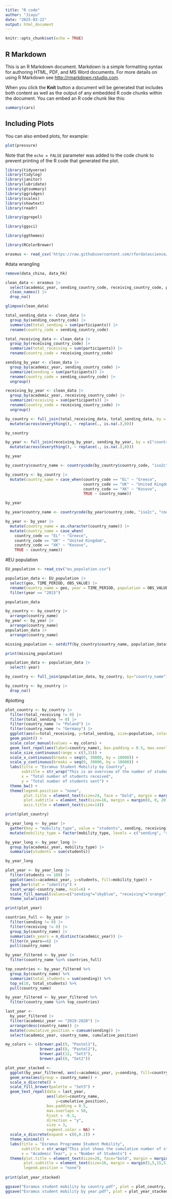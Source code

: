 ```yaml
---
title: "R code"
author: "Jiayu"
date: "2025-03-22"
output: html_document
---
```


```r
knitr::opts_chunk$set(echo = TRUE)
```

## R Markdown

This is an R Markdown document. Markdown is a simple formatting syntax for authoring HTML, PDF, and MS Word documents. For more details on using R Markdown see <http://rmarkdown.rstudio.com>.

When you click the **Knit** button a document will be generated that includes both content as well as the output of any embedded R code chunks within the document. You can embed an R code chunk like this:

```r
summary(cars)
```

## Including Plots

You can also embed plots, for example:

```r
plot(pressure)
```

Note that the `echo = FALSE` parameter was added to the code chunk to prevent printing of the R code that generated the plot.
```r
library(tidyverse)
library(tidylog)
library(janitor)
library(lubridate)
library(gtsummary)
library(ggridges)
library(scales)
library(showtext)
library(readr)
```
```r
library(ggrepel)
```
```r
library(ggsci)
```
```r
library(ggthemes)
```
```r
library(RColorBrewer)
```
```r
erasmus <- read_csv('https://raw.githubusercontent.com/rfordatascience/tidytuesday/main/data/2022/2022-03-08/erasmus.csv')
```
#data wrangling
```r
remove(data_china, data_hk)

clean_data <- erasmus |>
  select(academic_year, sending_country_code, receiving_country_code, participants) |>
  clean_names() |>
  drop_na()

glimpse(clean_data)
```
```r
total_sending_data <- clean_data |>
  group_by(sending_country_code) |>
  summarize(total_sending = sum(participants)) |>
  rename(country_code = sending_country_code)

total_receiving_data <- clean_data |>
  group_by(receiving_country_code) |>
  summarize(total_receiving = sum(participants)) |>
  rename(country_code = receiving_country_code)

```
```r
sending_by_year <- clean_data |>
  group_by(academic_year, sending_country_code) |>
  summarize(sending = sum(participants)) |>
  rename(country_code = sending_country_code) |>
  ungroup()

receiving_by_year <- clean_data |>
  group_by(academic_year, receiving_country_code) |>
  summarize(receiving = sum(participants)) |>
  rename(country_code = receiving_country_code) |>
  ungroup()
```
```r
by_country <- full_join(total_receiving_data, total_sending_data, by = "country_code") |>
  mutate(across(everything(), ~ replace(., is.na(.),0)))

by_country
```
```r
by_year <- full_join(receiving_by_year, sending_by_year, by = c("country_code", "academic_year")) |>
  mutate(across(everything(), ~ replace(., is.na(.),0)))

by_year
```
```r
by_country$country_name <- countrycode(by_country$country_code, "iso2c", "country.name")

by_country <- by_country |>
  mutate(country_name = case_when(country_code == "EL" ~ "Greece",
                                  country_code == "UK" ~ "United Kingdom",
                                  country_code == "XK" ~ "Kosovo",
                                  TRUE ~ country_name))
```
```r
by_year
```

```r
by_year$country_name <- countrycode(by_year$country_code, "iso2c", "country.name")
```
```r
by_year <- by_year |>
  mutate(country_name = as.character(country_name)) |>
  mutate(country_name = case_when(
    country_code == "EL" ~ "Greece",
    country_code == "UK" ~ "United Kingdom",
    country_code == "XK" ~ "Kosovo",
    TRUE ~ country_name))
```

#EU population
```r
EU_population <- read_csv("eu_population.csv")
```
```r
population_data <- EU_population |>
  select(geo, TIME_PERIOD, OBS_VALUE) |>
  rename(country_name = geo, year = TIME_PERIOD, population = OBS_VALUE) |>
  filter(year == "2015") 

population_data
```
```r
by_country <- by_country |>
  arrange(country_name)
by_year <- by_year |>
  arrange(country_name)
population_data |>
  arrange(country_name)
```
```r
missing_population <- setdiff(by_country$country_name, population_data$country_name)

print(missing_population)
```
```r
population_data <- population_data |>
  select(-year)
```
```r
by_country <- full_join(population_data, by_country, by="country_name")
```
```r
by_country <- by_country |>
  drop_na()
```

#plotting
```r
plot_country <- by_country |>
  filter(total_receiving != 0) |>
  filter(total_sending != 0) |>
  filter(country_name != "Poland") |>
  filter(country_name != "Germany") |>
  ggplot(aes(x=total_receiving, y=total_sending, size=population, color=country_name)) +
  geom_point() +
  scale_color_manual(values = my_colors) +
  geom_text_repel(aes(label=country_name), box.padding = 0.5, max.overlaps = 20, size = 3, segment.color = NA) +
  scale_size_continuous(range = c(3,15)) +
  scale_x_continuous(breaks = seq(0, 30000, by = 10000)) +
  scale_y_continuous(breaks = seq(0, 30000, by = 10000)) +
  labs(title = "Esramus Student Mobility by Country",
       subtitle = str_wrap("This is an overview of the number of students sending and receiving by each country under Esramus programme during 2014 and 2016. The size of point is proportional to the population of the country in year 2015. We can see from the plot that countries who sent more student tended to receive more students, indicating higher engagement in the program.", width = 165),
       x = "Total number of students received",
       y = "Total number of students sent") +
  theme_bw() +
  theme(legend.position = "none",
        plot.title = element_text(size=24, face = "bold", margin = margin(10, 0, 10, 0)),
        plot.subtitle = element_text(size=16, margin = margin(0, 0, 20, 0)),
        axis.title = element_text(size=14))

print(plot_country)
```
```r
by_year_long <- by_year |>
  gather(key = "mobility_type", value = "students", sending, receiving) |>
  mutate(mobility_type = factor(mobility_type, levels = c("sending", "receiving")))
```
```r
by_year_long <- by_year_long |>
  group_by(academic_year, mobility_type) |>
  summarise(students = sum(students))

by_year_long
```
```r
plot_year <- by_year_long |>
  filter(students >= 100) |>
  ggplot(aes(x=academic_year, y=students, fill=mobility_type)) +
  geom_bar(stat = "identity") +
  facet_wrap(~country_name, ncol=6) +
  scale_fill_manual(values=c("sending"="skyblue", "receiving"="orange")) +
  theme_solarized()

print(plot_year)
```

```r
countries_full <- by_year |>
  filter(sending != 0) |>
  filter(receiving != 0) |>
  group_by(country_name) |>
  summarize(n_years = n_distinct(academic_year)) |>
  filter(n_years==6) |>
  pull(country_name)

by_year_filtered <- by_year |>
  filter(country_name %in% countries_full)
```
```r
top_countries <- by_year_filtered %>%
  group_by(country_name) %>%
  summarize(total_students = sum(sending)) %>%
  top_n(10, total_students) %>%
  pull(country_name)

by_year_filtered <- by_year_filtered %>%
  filter(country_name %in% top_countries)
```
```r
last_year <-
  by_year_filtered |>
  filter(academic_year == "2019-2020") |>
  arrange(desc(country_name)) |>
  mutate(cumulative_position = cumsum(sending)) |>
  select(academic_year, country_name, cumulative_position)
```
```r

my_colors <- c(brewer.pal(9, "Pastel1"),
               brewer.pal(8, "Pastel2"),
               brewer.pal(12, "Set3"),
               brewer.pal(8, "Set2")) 
```
```r
plot_year_stacked <-
  ggplot(by_year_filtered, aes(x=academic_year, y=sending, fill=country_name)) +
  geom_area(aes(group = country_name)) +
  scale_x_discrete() +
  scale_fill_brewer(palette = "Set3") +
  geom_text_repel(data = last_year,
                  aes(label=country_name,
                      y=cumulative_position),
                  box.padding = 0.5,
                  max.overlaps = 50,
                  hjust = -0.1,
                  direction = "y",
                  size = 3,
                  segment.color = NA) +
  scale_x_discrete(expand = c(0,0.2)) +
  theme_minimal() +
  labs(title = "Esramus Programme Student Mobility",
       subtitle = str_wrap("This plot shows the cumulative number of students that went for exchange through EU's Esramus programmes during 2014 and 2020. Note that the plot only captures the top ten countries in terms of exchange students number. The exchange period varies from one day to over one year.", width = 80),
       x = "Academic Year", y = "Number of Students") +
  theme(plot.title = element_text(size=20, face="bold", margin = margin(5, 5, 10, 5), color = "purple"),
        plot.subtitle = element_text(size=16, margin = margin(5,5,15,5)),
        legend.position = "none")
        
print(plot_year_stacked)
```
```r
ggsave("Esramus student mobility by country.pdf", plot = plot_country, height = 10, width = 12)
ggsave("Esramus student mobility by year.pdf", plot = plot_year_stacked, height = 10, width = 18)
```




